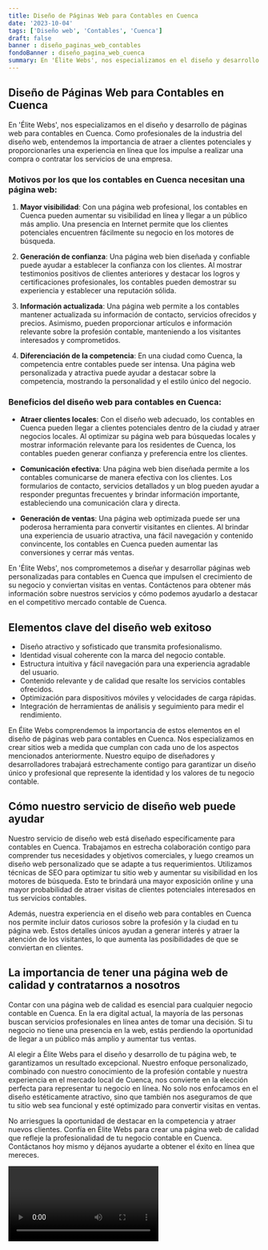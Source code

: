 ```yaml
---
title: Diseño de Páginas Web para Contables en Cuenca
date: '2023-10-04'
tags: ['Diseño web', 'Contables', 'Cuenca']
draft: false
banner : diseño_paginas_web_contables
fondoBanner : diseño_pagina_web_cuenca
summary: En 'Élite Webs', nos especializamos en el diseño y desarrollo de páginas web para contables en Cuenca. Como profesionales de la industria del diseño web, entendemos la importancia de atraer a clientes potenciales y proporcionarles una experiencia en línea que los impulse a realizar una compra o contratar los servicios de una empresa.
---
```


## Diseño de Páginas Web para Contables en Cuenca

En 'Élite Webs', nos especializamos en el diseño y desarrollo de páginas web para contables en Cuenca. Como profesionales de la industria del diseño web, entendemos la importancia de atraer a clientes potenciales y proporcionarles una experiencia en línea que los impulse a realizar una compra o contratar los servicios de una empresa.

### Motivos por los que los contables en Cuenca necesitan una página web:

1. **Mayor visibilidad**: Con una página web profesional, los contables en Cuenca pueden aumentar su visibilidad en línea y llegar a un público más amplio. Una presencia en Internet permite que los clientes potenciales encuentren fácilmente su negocio en los motores de búsqueda.

2. **Generación de confianza**: Una página web bien diseñada y confiable puede ayudar a establecer la confianza con los clientes. Al mostrar testimonios positivos de clientes anteriores y destacar los logros y certificaciones profesionales, los contables pueden demostrar su experiencia y establecer una reputación sólida.

3. **Información actualizada**: Una página web permite a los contables mantener actualizada su información de contacto, servicios ofrecidos y precios. Asimismo, pueden proporcionar artículos e información relevante sobre la profesión contable, manteniendo a los visitantes interesados y comprometidos.

4. **Diferenciación de la competencia**: En una ciudad como Cuenca, la competencia entre contables puede ser intensa. Una página web personalizada y atractiva puede ayudar a destacar sobre la competencia, mostrando la personalidad y el estilo único del negocio.

### Beneficios del diseño web para contables en Cuenca:

- **Atraer clientes locales**: Con el diseño web adecuado, los contables en Cuenca pueden llegar a clientes potenciales dentro de la ciudad y atraer negocios locales. Al optimizar su página web para búsquedas locales y mostrar información relevante para los residentes de Cuenca, los contables pueden generar confianza y preferencia entre los clientes.

- **Comunicación efectiva**: Una página web bien diseñada permite a los contables comunicarse de manera efectiva con los clientes. Los formularios de contacto, servicios detallados y un blog pueden ayudar a responder preguntas frecuentes y brindar información importante, estableciendo una comunicación clara y directa.

- **Generación de ventas**: Una página web optimizada puede ser una poderosa herramienta para convertir visitantes en clientes. Al brindar una experiencia de usuario atractiva, una fácil navegación y contenido convincente, los contables en Cuenca pueden aumentar las conversiones y cerrar más ventas.

En 'Élite Webs', nos comprometemos a diseñar y desarrollar páginas web personalizadas para contables en Cuenca que impulsen el crecimiento de su negocio y conviertan visitas en ventas. Contáctenos para obtener más información sobre nuestros servicios y cómo podemos ayudarlo a destacar en el competitivo mercado contable de Cuenca.

<GifSeo />

<Cta />

## Elementos clave del diseño web exitoso

- Diseño atractivo y sofisticado que transmita profesionalismo.
- Identidad visual coherente con la marca del negocio contable.
- Estructura intuitiva y fácil navegación para una experiencia agradable del usuario.
- Contenido relevante y de calidad que resalte los servicios contables ofrecidos.
- Optimización para dispositivos móviles y velocidades de carga rápidas.
- Integración de herramientas de análisis y seguimiento para medir el rendimiento.

En Élite Webs comprendemos la importancia de estos elementos en el diseño de páginas web para contables en Cuenca. Nos especializamos en crear sitios web a medida que cumplan con cada uno de los aspectos mencionados anteriormente. Nuestro equipo de diseñadores y desarrolladores trabajará estrechamente contigo para garantizar un diseño único y profesional que represente la identidad y los valores de tu negocio contable.

## Cómo nuestro servicio de diseño web puede ayudar

Nuestro servicio de diseño web está diseñado específicamente para contables en Cuenca. Trabajamos en estrecha colaboración contigo para comprender tus necesidades y objetivos comerciales, y luego creamos un diseño web personalizado que se adapte a tus requerimientos. Utilizamos técnicas de SEO para optimizar tu sitio web y aumentar su visibilidad en los motores de búsqueda. Esto te brindará una mayor exposición online y una mayor probabilidad de atraer visitas de clientes potenciales interesados en tus servicios contables.

Además, nuestra experiencia en el diseño web para contables en Cuenca nos permite incluir datos curiosos sobre la profesión y la ciudad en tu página web. Estos detalles únicos ayudan a generar interés y atraer la atención de los visitantes, lo que aumenta las posibilidades de que se conviertan en clientes.

## La importancia de tener una página web de calidad y contratarnos a nosotros

Contar con una página web de calidad es esencial para cualquier negocio contable en Cuenca. En la era digital actual, la mayoría de las personas buscan servicios profesionales en línea antes de tomar una decisión. Si tu negocio no tiene una presencia en la web, estás perdiendo la oportunidad de llegar a un público más amplio y aumentar tus ventas.

Al elegir a Élite Webs para el diseño y desarrollo de tu página web, te garantizamos un resultado excepcional. Nuestro enfoque personalizado, combinado con nuestro conocimiento de la profesión contable y nuestra experiencia en el mercado local de Cuenca, nos convierte en la elección perfecta para representar tu negocio en línea. No solo nos enfocamos en el diseño estéticamente atractivo, sino que también nos aseguramos de que tu sitio web sea funcional y esté optimizado para convertir visitas en ventas.

No arriesgues la oportunidad de destacar en la competencia y atraer nuevos clientes. Confía en Élite Webs para crear una página web de calidad que refleje la profesionalidad de tu negocio contable en Cuenca. Contáctanos hoy mismo y déjanos ayudarte a obtener el éxito en línea que mereces.

<Video />

<CtaBot job='Contables' city='Cuenca'/>

<Gmaps query='Cuenca+españa+maps' />